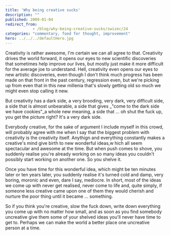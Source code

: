 ```yaml
---
title: 'Why being creative sucks'
description: ""
published: 2009-01-04
redirect_from: 
            - /blog/why-being-creative-sucks/swizec/24
categories: "commentary, food for thought, improvement"
hero: ../../../defaultHero.jpg
---
```

Creativity is rather awesome, I&#x27;m certain we can all agree to that. Creativity drives the world forward, it opens our eyes to new scientific discoveries that sometimes help improve our lives, but mostly just make it more difficult for the average joe to understand. Hell, creativity even opens our eyes to new artistic discoveries, even though I don&#x27;t think much progress has been made on that front in the past century, regression even, but we&#x27;re picking up from even that in this new millenia that&#x27;s slowly getting old so much we might even stop calling it new.

But creativity has a dark side, a very brooding, very dark, very difficult side, a side that is almost unbearable, a side that gives _&quot;come to the dark side we have cookies&quot;_a whole new meaning, a side that ... oh shut the fuck up, you get the picture right? It&#x27;s a very dark side.

Everybody creative, for the sake of argument I include myself in this crowd, will probably agree with me when I say that the biggest problem with creativity is the creativity itself. Anythign and everything constantly makes a creative&#x27;s mind give birth to new wonderful ideas,w hich all seem spectacular and awesome at the time. But when push comes to shove, you suddenly realise you&#x27;re already working on so many ideas you couldn&#x27;t possibly start working on another one. So you shelve it.

Once you have time for this wonderful idea, which might be ten minutes later or ten years later, you suddenly realise it&#x27;s turned cold and damp, very boring, moronic and even, dare I say, mediocre. In short, most of the ideas we come up with never get realised, never come to life and, quite simply, if someone less creative came upon one of them they would cherish and nurture the poor thing until it became ... something.

So if you think you&#x27;re creative, slow the fuck down, write down everything you come up with no matter how small, and as soon as you find somebody uncreative give them some of your shelved ideas you&#x27;ll never have time to get to. Perhaps we can make the world a better place one uncreative person at a time.